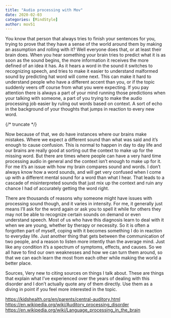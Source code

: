 ```yaml
---
title: "Audio processing with Mov"
date: 2020-02-03
categories: [MindStyle]
author: mov51
---
```


You know that person that always tries to finish your sentences for you, trying to prove that they have a sense of the world around them by making an assumption and rolling with it? Well everyone does that, or at least their brain does. When you hear something your brain tries to predict what it is as soon as the sound begins, the more information it receives the more defined of an idea it has. As it hears a word in the sound it switches to recognizing speech, and tries to make it easier to understand malformed sound by predicting hat word will come next. This can make it hard to understand people who have a different accent than you, or if the topic suddenly veers off course from what you were expecting. If you pay attention there is always a part of your mind running those predictions when your talking with someone, a part of you trying to make the audio processing job easier by ruling out words based on context. A sort of echo in the background of your thoughts that jumps in reaction to every new word.  

{/* truncate */}

Now because of that, we do have instances where our brains make mistakes. Where we expect a different sound than what was said and it’s enough to cause confusion. This is normal to happen in day to day life and our brains are really good at sorting out the context to make up for the missing word. But there are times where people can have a very hard time processing audio in general and the context isn’t enough to make up for it. For me it’s an issue with how my brain compares sound and words. I don’t always know how a word sounds, and will get very confused when I come up with a different mental sound for a word than what I hear. That leads to a cascade of misinterpreted sounds that just mix up the context and ruin any chance I had of accurately getting the word right.  

There are thousands of reasons why someone might have issues with processing sound though, and it varies in intensity. For me, it generally just means I’ll ask for the word again or ask you to spell it while for others they may not be able to recognize certain sounds on demand or even understand speech. Most of us who have this diagnosis learn to deal with it when we are young, whether by therapy or necessity. So it is often a forgotten part of myself, coping with it becomes something I do in reaction to everyday life. Just another thing that gets between the communication of two people, and a reason to listen more intently than the average mind. Just like any condition it’s a spectrum of symptoms, effects, and causes. So we all have to find our own weaknesses and how we can turn them around, so that we can each learn the most from each other while making the world a better place.  

Sources,
Very new to citing sources on things I talk about. These are things that explain what I’ve experienced over the years of dealing with this disorder and I don’t actually quote any of them directly. Use them as a diving in point if you feel more interested in the topic.  

https://kidshealth.org/en/parents/central-auditory.html  
https://en.wikipedia.org/wiki/Auditory_processing_disorder  
https://en.wikipedia.org/wiki/Language_processing_in_the_brain  
